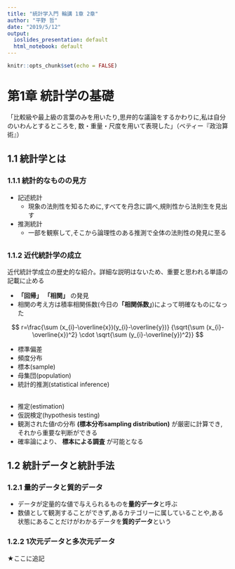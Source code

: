```yaml
---
title: "統計学入門 輪講 1章 2章"
author: "平野 哲"
date: "2019/5/12"
output:
  ioslides_presentation: default
  html_notebook: default
---
```


```r
knitr::opts_chunk$set(echo = FALSE)
```

# 第1章 統計学の基礎

「比較級や最上級の言葉のみを用いたり,思弁的な議論をするかわりに,私は自分のいわんとするところを,
数・重量・尺度を用いて表現した」（ベティー『政治算術』）


## 1.1 統計学とは

### 1.1.1 統計的なものの見方

* 記述統計
    - 現象の法則性を知るために,すべてを丹念に調べ,規則性から法則生を見出す
* 推測統計
    - 一部を観察して,そこから論理性のある推測で全体の法則性の発見に至る

##
### 1.1.2 近代統計学の成立

近代統計学成立の歴史的な紹介。詳細な説明はないため、重要と思われる単語の記載に止める

* **「回帰」** **「相関」** の発見
* 相関の考え方は積率相関係数(今日の**「相関係数」**)によって明確なものになった

$$
r=\frac{\sum (x_{i}-\overline{x})(y_{i}-\overline{y})}
  {\sqrt{\sum (x_{i}-\overline{x})^2} \cdot \sqrt{\sum (y_{i}-\overline{y})^2}}
$$

* 標準偏差
* 頻度分布
* 標本(sample)
* 母集団(population)
* 統計的推測(statistical inference)

##
* 推定(estimation)
* 仮説検定(hypothesis testing)
* 観測された値$r$の分布 **(標本分布sampling distribution)** が厳密に計算でき,それから重要な判断ができる
* 確率論により、 **標本による調査** が可能となる

## 1.2 統計データと統計手法

### 1.2.1 量的データと質的データ

* データが定量的な値で与えられるものを**量的データ**と呼ぶ
* 数値として観測することができず,あるカテゴリーに属していることや,ある状態にあることだけがわかるデータを**質的データ**という

### 1.2.2 1次元データと多次元データ

★ここに追記
